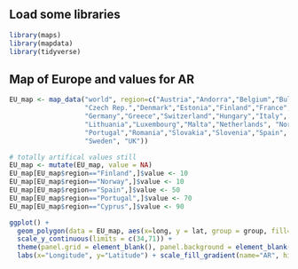 
## Load some libraries
```r
library(maps)
library(mapdata)
library(tidyverse)
```

## Map of Europe and values for AR
```r
EU_map <- map_data("world", region=c("Austria","Andorra","Belgium","Bulgaria","Croatia","Cyprus",
                   "Czech Rep.","Denmark","Estonia","Finland","France",
                   "Germany","Greece","Switzerland","Hungary","Italy", "Ireland", "Latvia","Liechtenstein",
                   "Lithuania","Luxembourg","Malta","Netherlands", "Norway","Poland",
                   "Portugal","Romania","Slovakia","Slovenia","Spain",
                   "Sweden", "UK"))

# totally artifical values still
EU_map <- mutate(EU_map, value = NA)
EU_map[EU_map$region=="Finland",]$value <- 10
EU_map[EU_map$region=="Norway",]$value <- 10
EU_map[EU_map$region=="Spain",]$value <- 50
EU_map[EU_map$region=="Portugal",]$value <- 70
EU_map[EU_map$region=="Cyprus",]$value <- 90
```

```r
ggplot() + 
  geom_polygon(data = EU_map, aes(x=long, y = lat, group = group, fill=value)) + 
  scale_y_continuous(limits = c(34,71)) + 
  theme(panel.grid = element_blank(), panel.background = element_blank()) +
  labs(x="Longitude", y="Latitude") + scale_fill_gradient(name="AR", high="red", low="darkgreen", na.value = "grey50")
```
